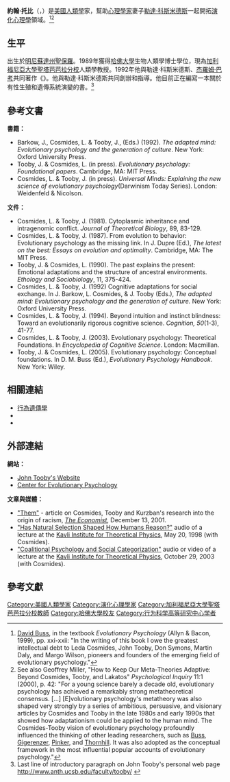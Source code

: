 {{Infobox person
| name = 約翰·托比
| birth_date = {{Birth date and age|1952|07|26}}
| known_for = [[演化心理學|演化心理學]]
}}<!-- Deleted image removed: [[Image:John_Tooby.jpg|right]] -->
'''約翰·托比'''（{{lang-en|John Tooby}}，{{bd|1952年|7月26日||}}）是[[美國|美國]][[人類學|人類學]]家，幫助[[心理學家|心理學家]]妻子[[勒達·科斯米德斯|勒達·科斯米德斯]]一起開拓[[演化心理學|演化心理學]]領域。<ref>[[David_Buss|David Buss]], in the textbook ''Evolutionary Psychology'' (Allyn & Bacon, 1999), pp. xxi-xxii: "In the writing of this book I owe the greatest intellectual debt to Leda Cosmides, John Tooby, Don Symons, Martin Daly, and Margo Wilson, pioneers and founders of the emerging field of evolutionary psychology."</ref><ref>See also Geoffrey Miller, "How to Keep Our Meta-Theories Adaptive: Beyond Cosmides, Tooby, and Lakatos" ''Psychological Inquiry'' 11:1 (2000), p. 42: "For a young science barely a decade old, evolutionary psychology has achieved a remarkably strong metatheoretical consensus. [...] [E]volutionary psychology's metatheory was also shaped very strongly by a series of ambitious, persuasive, and visionary articles by Cosmides and Tooby in the late 1980s and early 1990s that showed how adaptationism could be applied to the human mind.  The Cosmides-Tooby vision of evolutionary psychology profoundly influenced the thinking of other leading researchers, such as [[David_Buss|Buss]], [[Gerd_Gigerenzer|Gigerenzer]], [[Steven_Pinker|Pinker]], and [[Randy_Thornhill|Thornhill]]. It was also adopted as the conceptual framework in the most influential popular accounts of evolutionary psychology."</ref>

==生平==
出生於[[明尼蘇達州|明尼蘇達州]][[聖保羅_(明尼蘇達州)|聖保羅]]。1989年獲得[[哈佛大學|哈佛大學]]生物人類學博士學位，現為[[加利福尼亞大學聖塔芭芭拉分校|加利福尼亞大學聖塔芭芭拉分校]]人類學教授。1992年他與勒達·科斯米德斯、[[杰羅姆·巴考|杰羅姆·巴考]]共同著作《{{link-en|適應的心靈|The Adapted Mind|適應的心靈}}》。他與勒達·科斯米德斯共同創辦和指導{{link-en|演化心理學中心|Center for Evolutionary Psychology|演化心理學中心}}。他目前正在編寫一本關於有性生殖和遺傳系統演變的書。<ref>Last line of introductory paragraph on John Tooby's personal web page http://www.anth.ucsb.edu/faculty/tooby/ {{Wayback|url=http://www.anth.ucsb.edu/faculty/tooby/ |date=20161119154943 }}</ref>

== 參考文書 ==
'''書籍：'''
* Barkow, J., Cosmides, L. & Tooby, J., (Eds.) (1992). ''The adapted mind: Evolutionary psychology and the generation of culture''. New York: Oxford University Press.
* Tooby, J. & Cosmides, L. (in press). ''Evolutionary psychology: Foundational papers''. Cambridge, MA: MIT Press.
* Cosmides, L. & Tooby, J. (in press). ''Universal Minds: Explaining the new science of evolutionary psychology''(Darwinism Today Series). London: Weidenfeld & Nicolson.

'''文件：'''
* Cosmides, L. & Tooby, J. (1981). Cytoplasmic inheritance and intragenomic conflict. ''Journal of Theoretical Biology'', 89, 83-129.
* Cosmides, L. & Tooby, J. (1987). From evolution to behavior: Evolutionary psychology as the missing link. In J. Dupre (Ed.), ''The latest on the best: Essays on evolution and optimality''. Cambridge, MA: The MIT Press.
* Tooby, J. & Cosmides, L. (1990). The past explains the present: Emotional adaptations and the structure of ancestral environments. ''Ethology and Sociobiology'', 11, 375-424.
* Cosmides, L. & Tooby, J. (1992) Cognitive adaptations for social exchange. In J. Barkow, L. Cosmides, & J. Tooby (Eds.), ''The adapted mind: Evolutionary psychology and the generation of culture.'' New York: Oxford University Press.
* Cosmides, L. & Tooby, J. (1994). Beyond intuition and instinct blindness: Toward an evolutionarily rigorous cognitive science. ''Cognition, 50''(1-3), 41-77.
* Cosmides, L. & Tooby, J. (2003). Evolutionary psychology: Theoretical Foundations. In ''Encyclopedia of Cognitive Science''. London: Macmillan.
* Tooby, J. & Cosmides, L. (2005). Evolutionary psychology: Conceptual foundations. In D. M. Buss (Ed.), ''Evolutionary Psychology Handbook''. New York: Wiley.

== 相關連結 ==
*[[行為遺傳學|行為遺傳學]]
*{{link-en|人類行為生態學|Human behavioral ecology|人類行為生態學}}
*{{link-en|標準社會科學模式|Standard social science model|標準社會科學模式}}

== 外部連結 ==
'''網站：'''
* [http://www.anth.ucsb.edu/faculty/tooby/ John Tooby's Website] {{Wayback|url=http://www.anth.ucsb.edu/faculty/tooby/ |date=20161119154943 }}
* [https://web.archive.org/web/20121020090254/http://www.psych.ucsb.edu/research/cep/ Center for Evolutionary Psychology]

'''文章與媒體：'''
* [http://www.economist.com/displaystory.cfm?story_id=904534&logout=Y "Them"] {{Wayback|url=http://www.economist.com/displaystory.cfm?story_id=904534&logout=Y |date=20090426110733 }} - article on Cosmides, Tooby and Kurzban's research into the origin of racism, ''[[The_Economist|The Economist]]'', December 13, 2001. 
* [http://online.kitp.ucsb.edu/online/colloq/cosmides1/ "Has Natural Selection Shaped How Humans Reason?"] {{Wayback|url=http://online.kitp.ucsb.edu/online/colloq/cosmides1/ |date=20160303225641 }} audio of a lecture at the [[Kavli_Institute_for_Theoretical_Physics|Kavli Institute for Theoretical Physics]], May 20, 1998 (with Cosmides).
* [http://online.kitp.ucsb.edu/online/colloq/cosmides2/ "Coalitional Psychology and Social Categorization"] {{Wayback|url=http://online.kitp.ucsb.edu/online/colloq/cosmides2/ |date=20180126084437 }} audio or video of a lecture at the [[Kavli_Institute_for_Theoretical_Physics|Kavli Institute for Theoretical Physics]], October 29, 2003 (with Cosmides).

== 參考文獻 ==
{{Reflist}}

{{Authority control}}
{{DEFAULTSORT:Tooby, John}}
[[Category:美國人類學家|Category:美國人類學家]]
[[Category:演化心理學家|Category:演化心理學家]]
[[Category:加利福尼亞大學聖塔芭芭拉分校教師|Category:加利福尼亞大學聖塔芭芭拉分校教師]]
[[Category:哈佛大學校友|Category:哈佛大學校友]]
[[Category:行为科学高等研究中心学者|Category:行为科学高等研究中心学者]]